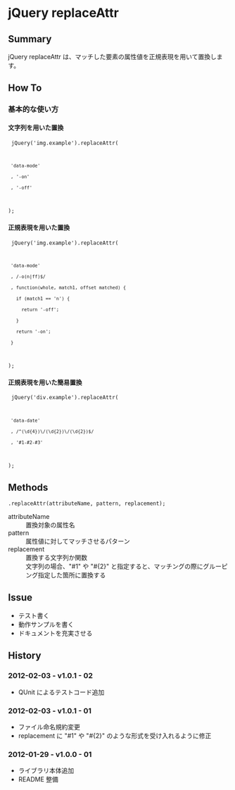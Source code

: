 = jQuery replaceAttr =
== Summary ==
jQuery replaceAttr は、マッチした要素の属性値を正規表現を用いて置換します。
== How To ==
=== 基本的な使い方 ===
==== 文字列を用いた置換 ====
<code>
jQuery('img.example').replaceAttr(
  'data-mode'
  , '-on'
  , '-off'
);
</code>
==== 正規表現を用いた置換 ====
<code>
jQuery('img.example').replaceAttr(
  'data-mode'
  , /-o(n|ff)$/
  , function(whole, match1, offset matched) {
    if (match1 == 'n') {
      return '-off';
    }
    return '-on';
  }
);
</code>
==== 正規表現を用いた簡易置換 ====
<code>
jQuery('div.example').replaceAttr(
  'data-date'
  , /^(\d{4})\/(\d{2})\/(\d{2})$/
  , '#1-#2-#3'
);
</code>
== Methods ==
<code>
.replaceAttr(attributeName, pattern, replacement);
</code>
; attributeName
: 置換対象の属性名
; pattern
: 属性値に対してマッチさせるパターン
; replacement
: 置換する文字列か関数
: 文字列の場合、&quot;#1&quot; や &quot;#{2}&quot; と指定すると、マッチングの際にグルーピング指定した箇所に置換する
== Issue ==
* テスト書く
* 動作サンプルを書く
* ドキュメントを充実させる
== History ==
=== 2012-02-03 - v1.0.1 - 02 ===
* QUnit によるテストコード追加
=== 2012-02-03 - v1.0.1 - 01 ===
* ファイル命名規約変更
* replacement に &quot;#1&quot; や &quot;#{2}&quot; のような形式を受け入れるように修正
=== 2012-01-29 - v1.0.0 - 01 ===
* ライブラリ本体追加
* README 整備

